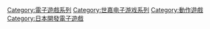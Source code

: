 {{Cat main}}

{{DEFAULTSORT:Super Monkey Ball}}
[[Category:電子遊戲系列|Category:電子遊戲系列]]
[[Category:世嘉电子游戏系列|Category:世嘉电子游戏系列]]
[[Category:動作遊戲|Category:動作遊戲]]
[[Category:日本開發電子遊戲|Category:日本開發電子遊戲]]